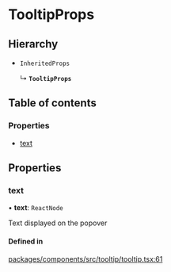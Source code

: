# TooltipProps

## Hierarchy

- `InheritedProps`

  ↳ **`TooltipProps`**

## Table of contents

### Properties

- [text](TooltipProps.md#text)

## Properties

### text

• **text**: `ReactNode`

Text displayed on the popover

#### Defined in

[packages/components/src/tooltip/tooltip.tsx:61](https://github.com/vtex/shoreline/blob/9b5214c2f/packages/components/src/tooltip/tooltip.tsx#L61)
